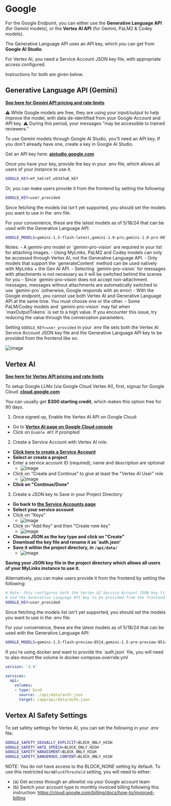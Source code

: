 # Google

For the Google Endpoint, you can either use the **Generative Language API** (for Gemini models), or the **Vertex AI API** (for Gemini, PaLM2 & Codey models).

The Generative Language API uses an API key, which you can get from **Google AI Studio**.

For Vertex AI, you need a Service Account JSON key file, with appropriate access configured.

Instructions for both are given below.

## Generative Language API (Gemini)

**[See here for Gemini API pricing and rate limits](https://ai.google.dev/pricing)**

⚠️ While Google models are free, they are using your input/output to help improve the model, with data de-identified from your Google Account and API key.
⚠️ During this period, your messages “may be accessible to trained reviewers.”

To use Gemini models through Google AI Studio, you'll need an API key. If you don't already have one, create a key in Google AI Studio.

Get an API key here: **[aistudio.google.com](https://aistudio.google.com/app/apikey)**

Once you have your key, provide the key in your .env file, which allows all users of your instance to use it.

```bash filename=".env"
GOOGLE_KEY=mY_SeCreT_w9347w8_kEY
```

Or, you can make users provide it from the frontend by setting the following:
```bash filename=".env"
GOOGLE_KEY=user_provided
```

Since fetching the models list isn't yet supported, you should set the models you want to use in the .env file.

For your convenience, these are the latest models as of 5/18/24 that can be used with the Generative Language API:

```bash filename=".env"
GOOGLE_MODELS=gemini-1.5-flash-latest,gemini-1.0-pro,gemini-1.0-pro-001,gemini-1.0-pro-latest,gemini-1.0-pro-vision-latest,gemini-1.5-pro-latest,gemini-pro,gemini-pro-vision
```

<Callout type="note" title="Notes:">
Notes:
- A gemini-pro model or `gemini-pro-vision` are required in your list for attaching images.
- Using MyLinks, PaLM2 and Codey models can only be accessed through Vertex AI, not the Generative Language API.
    - Only models that support the `generateContent` method can be used natively with MyLinks + the Gen AI API.
- Selecting `gemini-pro-vision` for messages with attachments is not necessary as it will be switched behind the scenes for you
- Since `gemini-pro-vision`does not accept non-attachment messages, messages without attachments are automatically switched to use `gemini-pro` (otherwise, Google responds with an error)
- With the Google endpoint, you cannot use both Vertex AI and Generative Language API at the same time. You must choose one or the other.
- Some PaLM/Codey models and `gemini-pro-vision` may fail when `maxOutputTokens` is set to a high value. If you encounter this issue, try reducing the value through the conversation parameters.
</Callout>

Setting `GOOGLE_KEY=user_provided` in your .env file sets both the Vertex AI Service Account JSON key file and the Generative Language API key to be provided from the frontend like so:

![image](https://github.com/danny-avila/MyLinks/assets/110412045/728cbc04-4180-45a8-848c-ae5de2b02996)

## Vertex AI

**[See here for Vertex API pricing and rate limits](https://cloud.google.com/vertex-ai/generative-ai/pricing)**

To setup Google LLMs (via Google Cloud Vertex AI), first, signup for Google Cloud: **[cloud.google.com](https://cloud.google.com/)**

You can usually get **$300 starting credit**, which makes this option free for 90 days.

1. Once signed up, Enable the Vertex AI API on Google Cloud:
  - Go to **[Vertex AI page on Google Cloud console](https://console.cloud.google.com/vertex-ai)**
  - Click on `Enable API` if prompted
2. Create a Service Account with Vertex AI role:
  - **[Click here to create a Service Account](https://console.cloud.google.com/projectselector/iam-admin/serviceaccounts/create?walkthrough_id=iam--create-service-account#step_index=1)**
  - **Select or create a project**
  - Enter a service account ID (required), name and description are optional
      - ![image](https://github.com/danny-avila/MyLinks/assets/110412045/0c5cd177-029b-44fa-a398-a794aeb09de6)
  - Click on "Create and Continue" to give at least the "Vertex AI User" role
      - ![image](https://github.com/danny-avila/MyLinks/assets/110412045/22d3a080-e71e-446e-8485-bcc5bf558dbb)
  - **Click on "Continue/Done"**
3. Create a JSON key to Save in your Project Directory:
  - **Go back to [the Service Accounts page](https://console.cloud.google.com/projectselector/iam-admin/serviceaccounts)**
  - **Select your service account**
  - Click on "Keys"
       - ![image](https://github.com/danny-avila/MyLinks/assets/110412045/735a7bbe-25a6-4b4c-9bb5-e0d8aa91be3d)
  - Click on "Add Key" and then "Create new key"
       - ![image](https://github.com/danny-avila/MyLinks/assets/110412045/cfbb20d3-94a8-4cd1-ac39-f9cd8c2fceaa)
  - **Choose JSON as the key type and click on "Create"**
  - **Download the key file and rename it as 'auth.json'**
  - **Save it within the project directory, in `/api/data/`**
       - ![image](https://github.com/danny-avila/MyLinks/assets/110412045/f5b8bcb5-1b20-4751-81a1-d3757a4b3f2f)

**Saving your JSON key file in the project directory which allows all users of your MyLinks instance to use it.**

Alternatively, you can make users provide it from the frontend by setting the following:

```bash filename=".env"
# Note: this configures both the Vertex AI Service Account JSON key file
# and the Generative Language API key to be provided from the frontend.
GOOGLE_KEY=user_provided
```

Since fetching the models list isn't yet supported, you should set the models you want to use in the .env file.

For your convenience, these are the latest models as of 5/18/24 that can be used with the Generative Language API:

```bash filename=".env"
GOOGLE_MODELS=gemini-1.5-flash-preview-0514,gemini-1.5-pro-preview-0514,gemini-1.0-pro-vision-001,gemini-1.0-pro-002,gemini-1.0-pro-001,gemini-pro-vision,gemini-1.0-pro
```

<Callout type="note" title="If you are using Docker">
If you're using docker and want to provide the `auth.json` file, you will need to also mount the volume in docker-compose.override.yml

```yaml filename="docker-compose.override.yml"
version: '3.4'

services:
  api:
    volumes:
    - type: bind
      source: ./api/data/auth.json
      target: /app/api/data/auth.json
```
</Callout>

## Vertex AI Safety Settings

To set safety settings for Vertex AI, you can set the following in your .env file:

```bash filename=".env"
GOOGLE_SAFETY_SEXUALLY_EXPLICIT=BLOCK_ONLY_HIGH
GOOGLE_SAFETY_HATE_SPEECH=BLOCK_ONLY_HIGH
GOOGLE_SAFETY_HARASSMENT=BLOCK_ONLY_HIGH
GOOGLE_SAFETY_DANGEROUS_CONTENT=BLOCK_ONLY_HIGH
```

NOTE: You do not have access to the BLOCK_NONE setting by default.
To use this restricted `HarmBlockThreshold` setting, you will need to either:
- (a) Get access through an allowlist via your Google account team
- (b) Switch your account type to monthly invoiced billing following this instruction:
    https://cloud.google.com/billing/docs/how-to/invoiced-billing
